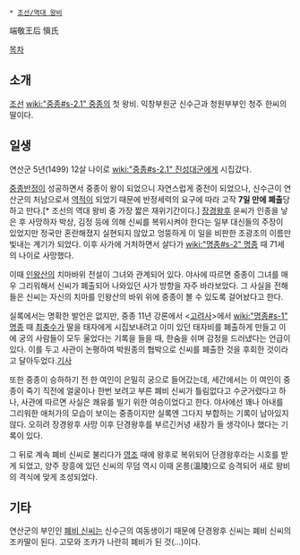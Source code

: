  * [[조선/역대 왕비]]

端敬王后 愼氏

[[목차]]
== 소개 ==
[[조선]] [[wiki:"중종#s-2.1" 중종]]의 첫 왕비. 익창부원군 신수근과 청원부부인 청주 한씨의 딸이다.

== 일생 ==
연산군 5년(1499) 12살 나이로 [[wiki:"중종#s-2.1" 진성대군]]에게 시집갔다.

[[중종반정]]이 성공하면서 중종이 왕이 되었으니 자연스럽게 중전이 되었으나, 신수근이 연산군의 처남으로서 [[역적]]이 되었기 때문에 반정세력의 요구에 따라 고작 '''7일 만에 폐출'''당하고 만다.[* 조선의 역대 왕비 중 가장 짧은 재위기간이다.] [[장경왕후]] 윤씨가 인종을 낳은 후 사망하자 박상, 김정 등에 의해 신씨를 복위시켜야 한다는 일부 대신들의 주장이 있었지만 정국만 혼란해졌지 실현되지 않았고 엉뚱하게 이 일을 비판한 조광조의 이름만 빛내는 계기가 되었다. 이후 사가에 거처하면서 살다가 [[wiki:"명종#s-2" 명종]] 때 71세의 나이로 사망했다.

이때 [[인왕산]]의 치마바위 전설이 그녀와 관계되어 있다. 야사에 따르면 중종이 그녀를 매우 그리워해서 신씨가 폐출되어 나와있던 사가 방향을 자주 바라보았다. 그 사실을 전해들은 신씨는 자신의 치마를 인왕산의 바위 위에 중종이 볼 수 있도록 걸어놨다고 한다.

실록에서는 명확한 발언은 없지만, 중종 11년 강론에서 <[[고려사]]>에서 [[wiki:"명종#s-1" 명종]] 때 [[최충수]]가 딸을 태자에게 시집보내려고 이미 있던 태자비를 폐출하게 만들고 이에 궁의 사람들이 모두 울었다는 기록을 들을 때, 한숨을 쉬며 감정을 드러냈다는 언급이 있다. 이를 두고 사관이 논평하여 박원종의 협박으로 신씨를 폐출한 것을 후회한 것이라고 달아두었다.[http://sillok.history.go.kr/inspection/insp_king.jsp?tid=kka&pos=11&mTree=0&inResult=0&indextype=1&keyword=%EA%B3%A0%EB%A0%A4%EC%82%AC 기사] 

또한 중종이 승하하기 전 한 여인이 은밀히 궁으로 들어갔는데, 세간에서는 이 여인이 중종이 죽기 직전에 얼굴이나 한번 보려고 부른 폐비 신씨가 틀림없다고 수군거렸다고 하나, 사관에 따르면 사실은 쾌유를 빌기 위한 여승이었다고 한다. 야사에선 꽤나 아내를 그리워한 애처가의 모습이 보이는 중종이지만 실록엔 그다지 부합하는 기록이 남아있지 않다. 오히려 장경왕후 사망 이후 단경왕후를 부르긴커녕 새장가 들 생각이나 했다는 기록이 있다.

그 뒤로 계속 폐비 신씨로 불리다가 [[영조]] 때에 왕후로 복위되어 단경왕후라는 시호를 받게 되었고, 양주 장흥에 있던 신씨의 무덤 역시 이때 온릉(溫陵)으로 승격되어 새로 왕비의 격식에 맞게 조성되었다.
== 기타 ==
연산군의 부인인 [[폐비 신씨]]는 신수근의 여동생이기 때문에 단경왕후 신씨는 폐비 신씨의 조카딸이 된다. 고모와 조카가 나란히 폐비가 된 것(…)이다.

